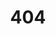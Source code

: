 ---
title: "404"
template: splash
editUrl: false
lastUpdated: false
prev: false
next: false
hero:
  title: "404"
  tagline: "La página que buscas no existe, verifica tu enlace o intenta de nuevo más tarde. Mientras tanto, aquí tienes este lindo pájaro."
  image:
    file: ../../../images/wrenchicon.webp
---